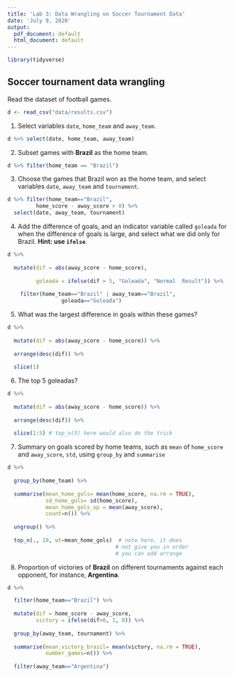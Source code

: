 ```yaml
---
title: 'Lab 3: Data Wrangling on Soccer Tournament Data'
date: 'July 9, 2020'
output:
  pdf_document: default
  html_document: default
---
```

```r
library(tidyverse)
```

Soccer tournament data wrangling
--------------------------
Read the dataset of football games.
```r
d <- read_csv("data/results.csv")
```

1. Select variables `date`, `home_team` and `away_team`.
```r
d %>% select(date, home_team, away_team)
```
2. Subset games with **Brazil** as the home team.
```r
d %>% filter(home_team == "Brazil")
```

3. Choose the games that Brazil won as the home team, and select variables `date`, `away_team` and `tournament`.
```r
d %>% filter(home_team=="Brazil", 
         home_score - away_score > 0) %>% 
  select(date, away_team, tournament)
```

4. Add the difference of goals, and an indicator variable called `goleada` for when the difference of goals is large,  and select what we did only for Brazil. **Hint: use `ifelse`**.
```r
d %>% 
  
  mutate(dif = abs(away_score - home_score),
            
         goleada = ifelse(dif > 5, "Goleada", "Normal  Result")) %>%
  
    filter(home_team=="Brazil" | away_team=="Brazil",
                 goleada=="Goleada")
```

5. What was the largest difference in goals within these games?
```r
d %>% 
  
  mutate(dif = abs(away_score - home_score)) %>%
  
  arrange(desc(dif)) %>%
  
  slice(1)  
```

6. The top 5 goleadas?
```r
d %>% 
  
  mutate(dif = abs(away_score - home_score)) %>%
  
  arrange(desc(dif)) %>%
  
  slice(1:5) # top_n(5) here would also do the trick
```
7. Summary on goals scored by home teams, such as `mean` of `home_score` and `away_score`, `std`, using `group_by` and `summarise`
```r
d %>% 
  
  group_by(home_team) %>%
  
  summarise(mean_home_gols= mean(home_score, na.rm = TRUE), 
            sd_home_gols= sd(home_score), 
            mean_home_gols_op = mean(away_score), 
            count=n()) %>%
  
  ungroup() %>%
  
  top_n(., 10, wt=mean_home_gols)  # note here, it does 
                                  # not give you in order
                                  # you can add arrange
```

8. Proportion of victories of **Brazil** on different tournaments against each opponent, for instance, **Argentina**.
```r
d %>% 

  filter(home_team=="Brazil") %>%
  
  mutate(dif = home_score - away_score, 
         victory = ifelse(dif>0, 1, 0)) %>%
  
  group_by(away_team, tournament) %>%
  
  summarise(mean_victory_brazil= mean(victory, na.rm = TRUE), 
            number_games=n()) %>%
  
  filter(away_team=="Argentina")
```
